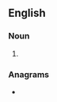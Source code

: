 ==English==

===Noun===
{{head|en|noun plural form}}

# {{plural of|flirtation|lang=en}}

===Anagrams===
* {{anagrams|en|filtrations}}